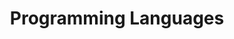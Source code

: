 ---
title: 'Programming Languages'
publishedAt: '2025-05-08'
summary: 'The programming languages I know and projects I have used them in.'
---